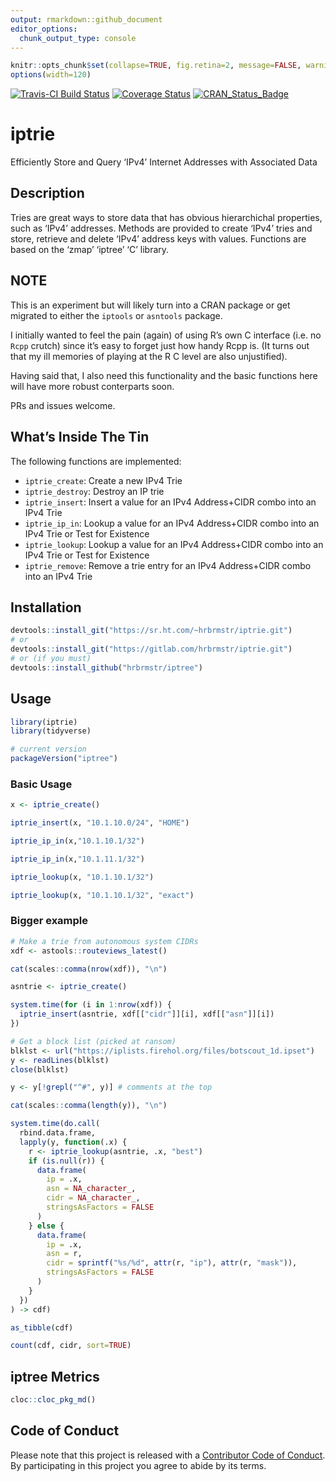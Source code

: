 ```yaml
---
output: rmarkdown::github_document
editor_options: 
  chunk_output_type: console
---
```

```r
knitr::opts_chunk$set(collapse=TRUE, fig.retina=2, message=FALSE, warning=FALSE)
options(width=120)
```

[![Travis-CI Build Status](https://travis-ci.org/hrbrmstr/iptree.svg?branch=master)](https://travis-ci.org/hrbrmstr/iptree) 
[![Coverage Status](https://codecov.io/gh/hrbrmstr/iptree/branch/master/graph/badge.svg)](https://codecov.io/gh/hrbrmstr/iptree)
[![CRAN_Status_Badge](http://www.r-pkg.org/badges/version/iptree)](https://cran.r-project.org/package=iptree)

# iptrie

Efficiently Store and Query 'IPv4' Internet Addresses with Associated Data

## Description

Tries are great ways to store data that has obvious hierarchichal 
properties, such as 'IPv4' addresses. Methods are provided to create 'IPv4'
tries and store, retrieve and delete 'IPv4' address keys with values. 
Functions are based on the 'zmap' 'iptree' 'C' library.

## NOTE

This is an experiment but will likely turn into a CRAN package or get migrated
to either the `iptools` or `asntools` package. 

I initially wanted to  feel the pain (again) of using R's own C interface
(i.e. no `Rcpp` crutch) since it's easy to forget just how handy Rcpp is. 
(It turns out that my ill memories of playing at the R C level are also unjustified).

Having said that, I also need this functionality and the basic functions here 
will have more robust conterparts soon.

PRs and issues welcome.

## What's Inside The Tin

The following functions are implemented:

- `iptrie_create`:	Create a new IPv4 Trie
- `iptrie_destroy`:	Destroy an IP trie
- `iptrie_insert`:	Insert a value for an IPv4 Address+CIDR combo into an IPv4 Trie
- `iptrie_ip_in`:	Lookup a value for an IPv4 Address+CIDR combo into an IPv4 Trie or Test for Existence
- `iptrie_lookup`:	Lookup a value for an IPv4 Address+CIDR combo into an IPv4 Trie or Test for Existence
- `iptrie_remove`:	Remove a trie entry for an IPv4 Address+CIDR combo into an IPv4 Trie

## Installation

```r
devtools::install_git("https://sr.ht.com/~hrbrmstr/iptrie.git")
# or
devtools::install_git("https://gitlab.com/hrbrmstr/iptrie.git")
# or (if you must)
devtools::install_github("hrbrmstr/iptree")
```

## Usage

```r
library(iptrie)
library(tidyverse)

# current version
packageVersion("iptree")

```

### Basic Usage

```r
x <- iptrie_create()

iptrie_insert(x, "10.1.10.0/24", "HOME")

iptrie_ip_in(x,"10.1.10.1/32")

iptrie_ip_in(x,"10.1.11.1/32")

iptrie_lookup(x, "10.1.10.1/32")

iptrie_lookup(x, "10.1.10.1/32", "exact")
```

### Bigger example

```r
# Make a trie from autonomous system CIDRs
xdf <- astools::routeviews_latest()

cat(scales::comma(nrow(xdf)), "\n")

asntrie <- iptrie_create()

system.time(for (i in 1:nrow(xdf)) {
  iptrie_insert(asntrie, xdf[["cidr"]][i], xdf[["asn"]][i])
})

# Get a block list (picked at ransom)
blklst <- url("https://iplists.firehol.org/files/botscout_1d.ipset")
y <- readLines(blklst)
close(blklst)

y <- y[!grepl("^#", y)] # comments at the top

cat(scales::comma(length(y)), "\n")

system.time(do.call(
  rbind.data.frame,
  lapply(y, function(.x) {
    r <- iptrie_lookup(asntrie, .x, "best")
    if (is.null(r)) {
      data.frame(
        ip = .x, 
        asn = NA_character_, 
        cidr = NA_character_,
        stringsAsFactors = FALSE
      )
    } else {
      data.frame(
        ip = .x, 
        asn = r, 
        cidr = sprintf("%s/%d", attr(r, "ip"), attr(r, "mask")),
        stringsAsFactors = FALSE
      )
    }
  })
) -> cdf)

as_tibble(cdf)

count(cdf, cidr, sort=TRUE)
```

## iptree Metrics

```r
cloc::cloc_pkg_md()
```

## Code of Conduct

Please note that this project is released with a [Contributor Code of Conduct](CONDUCT.md). 
By participating in this project you agree to abide by its terms.
